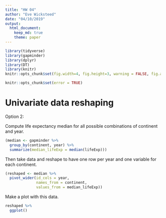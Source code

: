 ```yaml
---
title: "HW 04"
author: "Eve Wicksteed"
date: "04/10/2019"
output: 
  html_document:
    keep_md: true
    theme: paper
---
```


```r
library(tidyverse)
library(gapminder)
library(dplyr)
library(DT)
library(knitr)
knitr::opts_chunk$set(fig.width=4, fig.height=3, warning = FALSE, fig.align = "center")
```


```r
knitr::opts_chunk$set(error = TRUE)
```

# Univariate data reshaping

Option 2:

Compute life expectancy median for all possible combinations of continent and year. 
```r
(median <- gapminder %>% 
  group_by(continent, year) %>% 
  summarize(median_lifeExp = median(lifeExp)))
```

Then take data and reshape to have one row per year and one variable for each continent.
```r
(reshaped <- median %>% 
  pivot_wider(id_cols = year,
              names_from = continent,
              values_from = median_lifeExp))
```


Make a plot with this data.
```r
reshaped %>% 
  ggplot()
```











